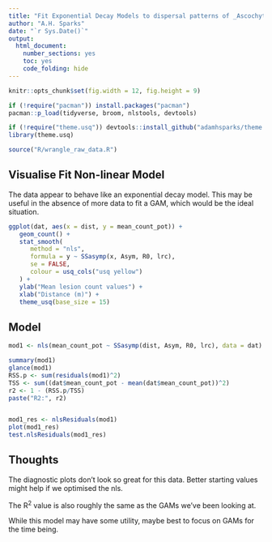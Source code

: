 ```yaml
---
title: "Fit Exponential Decay Models to dispersal patterns of _Ascochyta_ conidia"
author: "A.H. Sparks"
date: "`r Sys.Date()`"
output:
  html_document:
    number_sections: yes
    toc: yes
    code_folding: hide
---
```


```r
knitr::opts_chunk$set(fig.width = 12, fig.height = 9) 
```

```r
if (!require("pacman")) install.packages("pacman")
pacman::p_load(tidyverse, broom, nlstools, devtools)

if (!require("theme.usq")) devtools::install_github("adamhsparks/theme.usq")
library(theme.usq)
```

```r
source("R/wrangle_raw_data.R")
```

## Visualise Fit Non-linear Model

The data appear to behave like an exponential decay model. This may be useful in
the absence of more data to fit a GAM, which would be the ideal situation.

```r
ggplot(dat, aes(x = dist, y = mean_count_pot)) +
   geom_count() +
   stat_smooth(
      method = "nls",
      formula = y ~ SSasymp(x, Asym, R0, lrc),
      se = FALSE,
      colour = usq_cols("usq yellow")
   ) +
   ylab("Mean lesion count values") +
   xlab("Distance (m)") +
   theme_usq(base_size = 15)
```

## Model

```r
mod1 <- nls(mean_count_pot ~ SSasymp(dist, Asym, R0, lrc), data = dat)

summary(mod1)
glance(mod1)
RSS.p <- sum(residuals(mod1)^2)
TSS <- sum((dat$mean_count_pot - mean(dat$mean_count_pot))^2)
r2 <- 1 - (RSS.p/TSS)
paste("R2:", r2)


mod1_res <- nlsResiduals(mod1)
plot(mod1_res)
test.nlsResiduals(mod1_res)
```

## Thoughts

The diagnostic plots don't look so great for this data. Better starting values
might help if we optimised the nls. 

The R^2^ value is also roughly the same as the GAMs we've been looking at.

While this model may have some utility, maybe best to focus on GAMs for the time
being.
